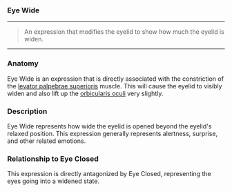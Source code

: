 ### Eye Wide

***

> An expression that modifies the eyelid
> to show how much the eyelid is widen. 

***

### Anatomy

Eye Wide is an expression that is directly associated with the constriction of the
[levator palpebrae superioris](https://en.wikipedia.org/wiki/Levator_palpebrae_superioris_muscle) 
muscle. This will cause the eyelid to visibly widen and also lift up the 
[orbicularis oculi](https://en.wikipedia.org/wiki/Orbicularis_oculi_muscle) very slightly.

### Description

Eye Wide represents how wide the eyelid is opened beyond the eyelid's relaxed position. This 
expression generally represents alertness, surprise, and other related emotions.

### Relationship to Eye Closed

This expression is directly antagonized by Eye Closed, representing the eyes going into a widened state.